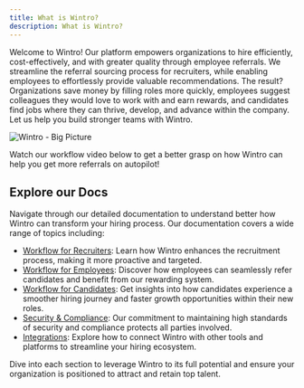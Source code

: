 ```yaml
---
title: What is Wintro?
description: What is Wintro?
---
```


Welcome to Wintro! Our platform empowers organizations to hire efficiently, cost-effectively, and with greater quality through employee referrals. We streamline the referral sourcing process for recruiters, while enabling employees to effortlessly provide valuable recommendations. The result? Organizations save money by filling roles more quickly, employees suggest colleagues they would love to work with and earn rewards, and candidates find jobs where they can thrive, develop, and advance within the company. Let us help you build stronger teams with Wintro.

![Wintro - Big Picture](/src/assets/big_picture.png "Wintro - Big Picture")

Watch our workflow video below to get a better grasp on how Wintro can help you get more referrals on autopilot!

<YouTube
  class="rounded-2xl"
  id="techno"
  title="Wintro - How it Works"
  videoId="N8F6FXV52ZY"
/>

## Explore our Docs

Navigate through our detailed documentation to understand better how Wintro can transform your hiring process. Our documentation covers a wide range of topics including:

*   [Workflow for Recruiters](/recruiters/getting-started/): Learn how Wintro enhances the recruitment process, making it more proactive and targeted.
*   [Workflow for Employees](/employees/getting-started/): Discover how employees can seamlessly refer candidates and benefit from our rewarding system.
*   [Workflow for Candidates](/candidates/getting-started/): Get insights into how candidates experience a smoother hiring journey and faster growth opportunities within their new roles.
*   [Security & Compliance](/security-compliance/general): Our commitment to maintaining high standards of security and compliance protects all parties involved.
*   [Integrations](/integrations/bamboohr): Explore how to connect Wintro with other tools and platforms to streamline your hiring ecosystem.

Dive into each section to leverage Wintro to its full potential and ensure your organization is positioned to attract and retain top talent.
